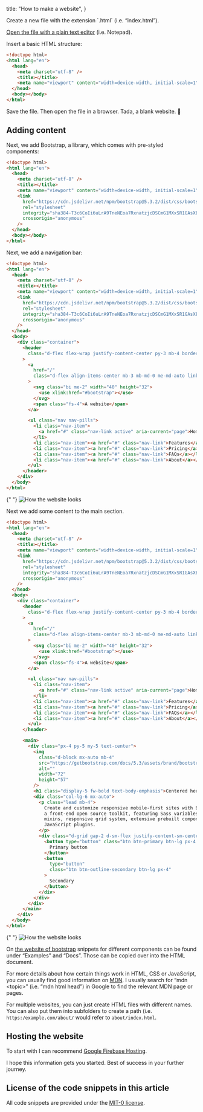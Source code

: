 
  title: "How to make a website",
}

<Article title="How to make a website">
  Create a new file with the extension `.html` (i.e. “index.html”).

[Open the file with a plain text editor](/how-to-open-a-file-with-a-plain-text-editor/) (i.e. Notepad).

Insert a basic HTML structure:

```html
<!doctype html>
<html lang="en">
  <head>
    <meta charset="utf-8" />
    <title></title>
    <meta name="viewport" content="width=device-width, initial-scale=1" />
  </head>
  <body></body>
</html>
```

Save the file. Then open the file in a browser. Tada, a blank website. 🙂

## Adding content

Next, we add Bootstrap, a library, which comes with pre-styled components:

```html
<!doctype html>
<html lang="en">
  <head>
    <meta charset="utf-8" />
    <title></title>
    <meta name="viewport" content="width=device-width, initial-scale=1" />
    <link
      href="https://cdn.jsdelivr.net/npm/bootstrap@5.3.2/dist/css/bootstrap.min.css"
      rel="stylesheet"
      integrity="sha384-T3c6CoIi6uLrA9TneNEoa7RxnatzjcDSCmG1MXxSR1GAsXEV/Dwwykc2MPK8M2HN"
      crossorigin="anonymous"
    />
  </head>
  <body></body>
</html>
```

Next, we add a navigation bar:

```html
<!doctype html>
<html lang="en">
  <head>
    <meta charset="utf-8" />
    <title></title>
    <meta name="viewport" content="width=device-width, initial-scale=1" />
    <link
      href="https://cdn.jsdelivr.net/npm/bootstrap@5.3.2/dist/css/bootstrap.min.css"
      rel="stylesheet"
      integrity="sha384-T3c6CoIi6uLrA9TneNEoa7RxnatzjcDSCmG1MXxSR1GAsXEV/Dwwykc2MPK8M2HN"
      crossorigin="anonymous"
    />
  </head>
  <body>
    <div class="container">
      <header
        class="d-flex flex-wrap justify-content-center py-3 mb-4 border-bottom"
      >
        <a
          href="/"
          class="d-flex align-items-center mb-3 mb-md-0 me-md-auto link-body-emphasis text-decoration-none"
        >
          <svg class="bi me-2" width="40" height="32">
            <use xlink:href="#bootstrap"></use>
          </svg>
          <span class="fs-4">A website</span>
        </a>

        <ul class="nav nav-pills">
          <li class="nav-item">
            <a href="#" class="nav-link active" aria-current="page">Home</a>
          </li>
          <li class="nav-item"><a href="#" class="nav-link">Features</a></li>
          <li class="nav-item"><a href="#" class="nav-link">Pricing</a></li>
          <li class="nav-item"><a href="#" class="nav-link">FAQs</a></li>
          <li class="nav-item"><a href="#" class="nav-link">About</a></li>
        </ul>
      </header>
    </div>
  </body>
</html>
```

{" "}
<img src="/images/how-to-make-a-website/1.png" alt="How the website looks" />

Next we add some content to the main section.

```html
<!doctype html>
<html lang="en">
  <head>
    <meta charset="utf-8" />
    <title></title>
    <meta name="viewport" content="width=device-width, initial-scale=1" />
    <link
      href="https://cdn.jsdelivr.net/npm/bootstrap@5.3.2/dist/css/bootstrap.min.css"
      rel="stylesheet"
      integrity="sha384-T3c6CoIi6uLrA9TneNEoa7RxnatzjcDSCmG1MXxSR1GAsXEV/Dwwykc2MPK8M2HN"
      crossorigin="anonymous"
    />
  </head>
  <body>
    <div class="container">
      <header
        class="d-flex flex-wrap justify-content-center py-3 mb-4 border-bottom"
      >
        <a
          href="/"
          class="d-flex align-items-center mb-3 mb-md-0 me-md-auto link-body-emphasis text-decoration-none"
        >
          <svg class="bi me-2" width="40" height="32">
            <use xlink:href="#bootstrap"></use>
          </svg>
          <span class="fs-4">A website</span>
        </a>

        <ul class="nav nav-pills">
          <li class="nav-item">
            <a href="#" class="nav-link active" aria-current="page">Home</a>
          </li>
          <li class="nav-item"><a href="#" class="nav-link">Features</a></li>
          <li class="nav-item"><a href="#" class="nav-link">Pricing</a></li>
          <li class="nav-item"><a href="#" class="nav-link">FAQs</a></li>
          <li class="nav-item"><a href="#" class="nav-link">About</a></li>
        </ul>
      </header>

      <main>
        <div class="px-4 py-5 my-5 text-center">
          <img
            class="d-block mx-auto mb-4"
            src="https://getbootstrap.com/docs/5.3/assets/brand/bootstrap-logo.svg"
            alt=""
            width="72"
            height="57"
          />
          <h1 class="display-5 fw-bold text-body-emphasis">Centered hero</h1>
          <div class="col-lg-6 mx-auto">
            <p class="lead mb-4">
              Create and customize responsive mobile-first sites with Bootstrap,
              a front-end open source toolkit, featuring Sass variables and
              mixins, responsive grid system, extensive prebuilt components, and
              JavaScript plugins.
            </p>
            <div class="d-grid gap-2 d-sm-flex justify-content-sm-center">
              <button type="button" class="btn btn-primary btn-lg px-4 gap-3">
                Primary button
              </button>
              <button
                type="button"
                class="btn btn-outline-secondary btn-lg px-4"
              >
                Secondary
              </button>
            </div>
          </div>
        </div>
      </main>
    </div>
  </body>
</html>
```

{" "}
<img src="/images/how-to-make-a-website/2.png" alt="How the website looks" />

On [the website of bootstrap](https://getbootstrap.com/) snippets for different components can be found under “Examples” and “Docs”. Those can be copied over into the HTML document.

For more details about how certain things work in HTML, CSS or JavaScript, you can usually find good information on [MDN](https://developer.mozilla.org/en-US/). I usually search for “mdn \<topic>” (i.e. “mdn html head”) in Google to find the relevant MDN page or pages.

For multiple websites, you can just create HTML files with different names. You can also put them into subfolders to create a path (i.e. `https:/example.com/about/` would refer to `about/index.html`.

## Hosting the website

To start with I can recommend [Google Firebase Hosting](https://firebase.google.com/docs/hosting).

I hope this information gets you started. Best of success in your further journey.

## License of the code snippets in this article

All code snippets are provided under the [MIT-0 license](https://raw.githubusercontent.com/SanjoSolutions/mit-0-work/main/LICENSE).

</Article>
